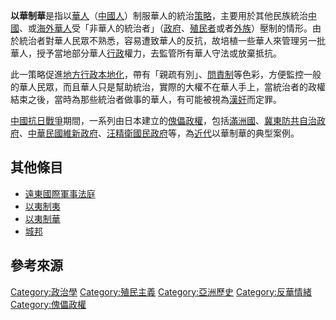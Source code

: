 {{original research|time=now}}

'''以華制華'''是指以[[華人|華人]]（[[中國人|中國人]]）制服華人的統治[[策略|策略]]，主要用於其他民族統治[[中國|中國]]、或[[海外華人|海外華人]]受「非華人的統治者」（[[政府|政府]]、[[殖民者|殖民者]]或者[[外族|外族]]）壓制的情形。由於統治者對華人民眾不熟悉，容易遭致華人的反抗，故培植一些華人來管理另一批華人，授予當地部分華人[[行政|行政]]權力，去監管所有華人守法或放棄抵抗。

此一策略促進[[地方行政|地方行政]][[本地化|本地化]]，帶有「親疏有別」、[[問責制|問責制]]等色彩，方便監控一般的華人民眾，而且華人只是幫助統治，實際的大權不在華人手上，當統治者的政權結束之後，當時為那些統治者做事的華人，有可能被視為[[漢奸|漢奸]]而定罪。

[[中國抗日戰爭|中國抗日戰爭]]期間，一系列由日本建立的[[傀儡政權|傀儡政權]]，包括[[滿洲國|滿洲國]]、[[冀東防共自治政府|冀東防共自治政府]]、[[中華民國維新政府|中華民國維新政府]]、[[汪精衛國民政府|汪精衛國民政府]]等，為[[近代|近代]]以華制華的典型案例。

== 其他條目 ==
* [[遠東國際軍事法庭|遠東國際軍事法庭]]
* [[以夷制夷|以夷制夷]]
* [[以夷制華|以夷制華]]
* [[城邦|城邦]]

== 參考來源 ==
{{reflist|2}}

[[Category:政治學|Category:政治學]]
[[Category:殖民主義|Category:殖民主義]]
[[Category:亞洲歷史|Category:亞洲歷史]]
[[Category:反華情緒|Category:反華情緒]]
[[Category:傀儡政權|Category:傀儡政權]]